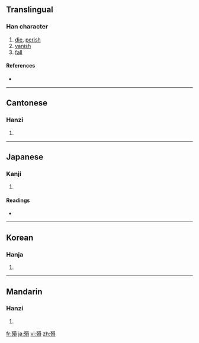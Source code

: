 {{also|殒|隕}}
==Translingual==

===Han character===
{{Han char|rn=78|rad=歹|as=10|sn=14|four=1628<sub>6</sub>|canj=一弓口月金 (MNRBC)}}

# [[die]], [[perish]]
# [[vanish]]
# [[fall]]

====References====
* {{Han ref|kx=0582.240|dkj=16535|dj=0975.210|hdz=21392.040|uh=6B9E|ud=27550|bh=E266|bd=57958}}

----

==Cantonese==

===Hanzi===
{{yue-hanzi|jyut=|y=wan5|sim=殒}}

# {{defn|Cantonese|sort=歹10}}

----

==Japanese==

===Kanji===
{{ja-kanji|grade=|rs=歹10}}

# {{defn|Japanese|sort=歹10}}

====Readings====
* {{ja-readings|on=[[いん]] (in), [[うん]] (un)|kun=[[しぬ]] (shinu), [[おちる]] (ochiru)}}

----

==Korean==

===Hanja===
{{ko-hanja|hangeul=운|eumhun=|rv=un|mr=un|y=wun}}

# {{defn|Korean|sort=歹10}}

----

==Mandarin==

===Hanzi===
{{cmn-hanzi|sim=殒|pin=[[yǔn]] ([[yun3]])|wg=yün<sup>3</sup>}}

# {{defn|Mandarin|sort=歹10}}

[[fr:殞]]
[[ja:殞]]
[[vi:殞]]
[[zh:殞]]